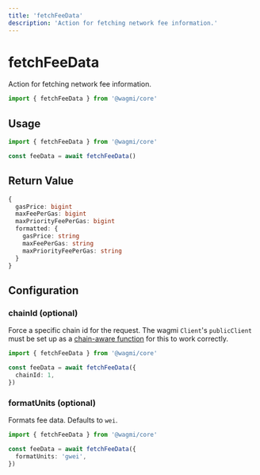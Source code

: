 ```yaml
---
title: 'fetchFeeData'
description: 'Action for fetching network fee information.'
---
```


# fetchFeeData

Action for fetching network fee information.

```ts
import { fetchFeeData } from '@wagmi/core'
```

## Usage

```ts
import { fetchFeeData } from '@wagmi/core'

const feeData = await fetchFeeData()
```

## Return Value

```ts
{
  gasPrice: bigint
  maxFeePerGas: bigint
  maxPriorityFeePerGas: bigint
  formatted: {
    gasPrice: string
    maxFeePerGas: string
    maxPriorityFeePerGas: string
  }
}
```

## Configuration

### chainId (optional)

Force a specific chain id for the request. The wagmi `Client`'s `publicClient` must be set up as a [chain-aware function](/core/client#publicclient-optional) for this to work correctly.

```ts {4}
import { fetchFeeData } from '@wagmi/core'

const feeData = await fetchFeeData({
  chainId: 1,
})
```

### formatUnits (optional)

Formats fee data. Defaults to `wei`.

```ts {4}
import { fetchFeeData } from '@wagmi/core'

const feeData = await fetchFeeData({
  formatUnits: 'gwei',
})
```
